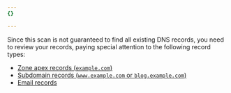 ```yaml
---
{}

---
```


Since this scan is not guaranteed to find all existing DNS records, you need to review your records, paying special attention to the following record types:

* [Zone apex records (`example.com`)](/dns/manage-dns-records/how-to/create-zone-apex/)
* [Subdomain records (`www.example.com` or `blog.example.com`)](/dns/manage-dns-records/how-to/create-subdomain/)
* [Email records](/dns/manage-dns-records/how-to/email-records/)
